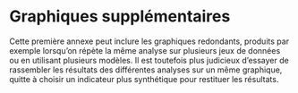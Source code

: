# Graphiques supplémentaires

Cette première annexe peut inclure les graphiques redondants, produits par exemple lorsqu'on répète la même analyse sur plusieurs jeux de données ou en utilisant plusieurs modèles. Il est toutefois plus judicieux d'essayer de rassembler les résultats des différentes analyses sur un même graphique, quitte à choisir un indicateur plus synthétique pour restituer les résultats.
